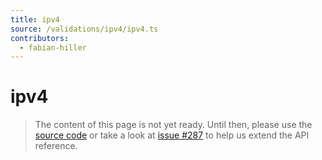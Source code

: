 ```yaml
---
title: ipv4
source: /validations/ipv4/ipv4.ts
contributors:
  - fabian-hiller
---
```


# ipv4

> The content of this page is not yet ready. Until then, please use the [source code](https://github.com/fabian-hiller/valibot/blob/main/library/src/validations/ipv4/ipv4.ts) or take a look at [issue #287](https://github.com/fabian-hiller/valibot/issues/287) to help us extend the API reference.

